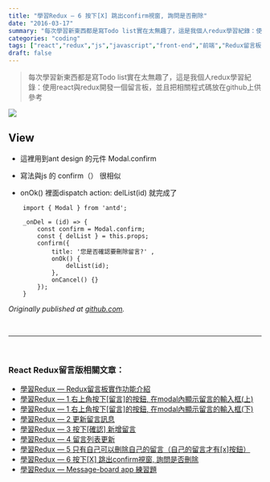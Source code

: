 ```yaml
---
title: "學習Redux — 6 按下[X] 跳出confirm視窗, 詢問是否刪除"
date: "2016-03-17"
summary: "每次學習新東西都是寫Todo list實在太無趣了，這是我個人redux學習紀錄：使用react與redux開發一個留言板，並且把相關程式碼放在github上供參考"
categories: "coding"
tags: ["react","redux","js","javascript","front-end","前端","Redux留言板系列"]
draft: false
---
```



> 每次學習新東西都是寫Todo list實在太無趣了，這是我個人redux學習紀錄：使用react與redux開發一個留言板，並且把相關程式碼放在github上供參考


![](/static/images/blog/react-redux-messageboard/0_0yC0iqoWA2beBzrY.png)


## View

* 這裡用到ant design 的元件 Modal.confirm

* 寫法與js 的 confirm（） 很相似

* onOk() 裡面dispatch action: delList(id) 就完成了

```
    import { Modal } from 'antd';

    _onDel = (id) => {
        const confirm = Modal.confirm;
        const { delList } = this.props;
        confirm({
            title: '您是否確認要刪除留言?' ,
            onOk() {
                delList(id);
            },
            onCancel() {}
        });
    }
```

*Originally published at [github.com](https://github.com/justin3737/redux-message-board/issues/6).*



<br/>
<hr/>
<br/>





### React Redux留言版相關文章：
- <a href="/blog/react-redux-messageboard/react-redux-messageboard-0-intro/">學習Redux — Redux留言板實作功能介紹</a><br/>
- <a href="/blog/react-redux-messageboard/react-redux-messageboard-1/">學習Redux — 1 右上角按下[留言]的按鈕, 在modal內顯示留言的輸入框(上)</a><br/>
- <a href="/blog/react-redux-messageboard/react-redux-messageboard-1-2/">學習Redux — 1 右上角按下[留言]的按鈕, 在modal內顯示留言的輸入框(下)</a><br/>
- <a href="/blog/react-redux-messageboard/react-redux-messageboard-2">學習Redux — 2 更新留言訊息</a><br/>
- <a href="/blog/react-redux-messageboard/react-redux-messageboard-3/">學習Redux — 3 按下[確認] 新增留言</a><br/>
- <a href="/blog/react-redux-messageboard/react-redux-messageboard-4/">學習Redux — 4 留言列表更新</a><br/>
- <a href="/blog/react-redux-messageboard/react-redux-messageboard-5/">學習Redux — 5 只有自己可以刪除自己的留言（自己的留言才有[x]按鈕）</a><br/>
- <a href="/blog/react-redux-messageboard/react-redux-messageboard-6/">學習Redux — 6 按下[X] 跳出confirm視窗, 詢問是否刪除</a><br/>
- <a href="/blog/react-redux-messageboard/react-redux-messageboard-7-practice/">學習Redux — Message-board app 練習題</a><br/>